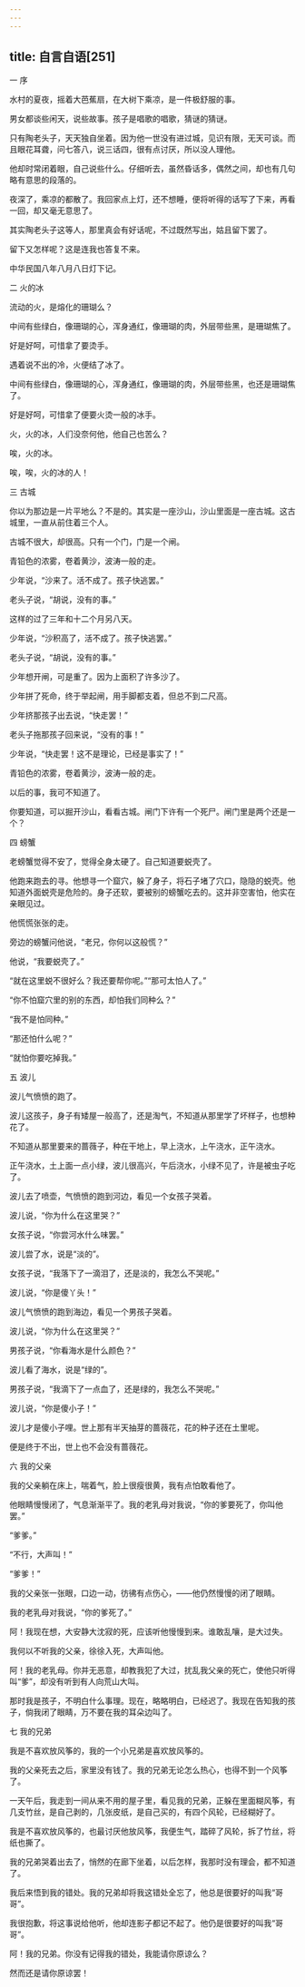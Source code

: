 ```yaml
---
---
---
```

title: 自言自语[251]
---




一 序


水村的夏夜，摇着大芭蕉扇，在大树下乘凉，是一件极舒服的事。

男女都谈些闲天，说些故事。孩子是唱歌的唱歌，猜谜的猜谜。

只有陶老头子，天天独自坐着。因为他一世没有进过城，见识有限，无天可谈。而且眼花耳聋，问七答八，说三话四，很有点讨厌，所以没人理他。

他却时常闭着眼，自己说些什么。仔细听去，虽然昏话多，偶然之间，却也有几句略有意思的段落的。

夜深了，乘凉的都散了。我回家点上灯，还不想睡，便将听得的话写了下来，再看一回，却又毫无意思了。

其实陶老头子这等人，那里真会有好话呢，不过既然写出，姑且留下罢了。

留下又怎样呢？这是连我也答复不来。

中华民国八年八月八日灯下记。





二 火的冰


流动的火，是熔化的珊瑚么？

中间有些绿白，像珊瑚的心，浑身通红，像珊瑚的肉，外层带些黑，是珊瑚焦了。

好是好呵，可惜拿了要烫手。

遇着说不出的冷，火便结了冰了。

中间有些绿白，像珊瑚的心，浑身通红，像珊瑚的肉，外层带些黑，也还是珊瑚焦了。

好是好呵，可惜拿了便要火烫一般的冰手。

火，火的冰，人们没奈何他，他自己也苦么？

唉，火的冰。

唉，唉，火的冰的人！





三 古城


你以为那边是一片平地么？不是的。其实是一座沙山，沙山里面是一座古城。这古城里，一直从前住着三个人。

古城不很大，却很高。只有一个门，门是一个闸。

青铅色的浓雾，卷着黄沙，波涛一般的走。

少年说，“沙来了。活不成了。孩子快逃罢。”

老头子说，“胡说，没有的事。”

这样的过了三年和十二个月另八天。

少年说，“沙积高了，活不成了。孩子快逃罢。”

老头子说，“胡说，没有的事。”

少年想开闸，可是重了。因为上面积了许多沙了。

少年拼了死命，终于举起闸，用手脚都支着，但总不到二尺高。

少年挤那孩子出去说，“快走罢！”

老头子拖那孩子回来说，“没有的事！”

少年说，“快走罢！这不是理论，已经是事实了！”

青铅色的浓雾，卷着黄沙，波涛一般的走。

以后的事，我可不知道了。

你要知道，可以掘开沙山，看看古城。闸门下许有一个死尸。闸门里是两个还是一个？





四 螃蟹


老螃蟹觉得不安了，觉得全身太硬了。自己知道要蜕壳了。

他跑来跑去的寻。他想寻一个窟穴，躲了身子，将石子堵了穴口，隐隐的蜕壳。他知道外面蜕壳是危险的。身子还软，要被别的螃蟹吃去的。这并非空害怕，他实在亲眼见过。

他慌慌张张的走。

旁边的螃蟹问他说，“老兄，你何以这般慌？”

他说，“我要蜕壳了。”

“就在这里蜕不很好么？我还要帮你呢。”“那可太怕人了。”

“你不怕窟穴里的别的东西，却怕我们同种么？”

“我不是怕同种。”

“那还怕什么呢？”

“就怕你要吃掉我。”





五 波儿


波儿气愤愤的跑了。

波儿这孩子，身子有矮屋一般高了，还是淘气，不知道从那里学了坏样子，也想种花了。

不知道从那里要来的蔷薇子，种在干地上，早上浇水，上午浇水，正午浇水。

正午浇水，土上面一点小绿，波儿很高兴，午后浇水，小绿不见了，许是被虫子吃了。

波儿去了喷壶，气愤愤的跑到河边，看见一个女孩子哭着。

波儿说，“你为什么在这里哭？”

女孩子说，“你尝河水什么味罢。”

波儿尝了水，说是“淡的”。

女孩子说，“我落下了一滴泪了，还是淡的，我怎么不哭呢。”

波儿说，“你是傻丫头！”

波儿气愤愤的跑到海边，看见一个男孩子哭着。

波儿说，“你为什么在这里哭？”

男孩子说，“你看海水是什么颜色？”

波儿看了海水，说是“绿的”。

男孩子说，“我滴下了一点血了，还是绿的，我怎么不哭呢。”

波儿说，“你是傻小子！”

波儿才是傻小子哩。世上那有半天抽芽的蔷薇花，花的种子还在土里呢。

便是终于不出，世上也不会没有蔷薇花。





六 我的父亲


我的父亲躺在床上，喘着气，脸上很瘦很黄，我有点怕敢看他了。

他眼睛慢慢闭了，气息渐渐平了。我的老乳母对我说，“你的爹要死了，你叫他罢。”

“爹爹。”

“不行，大声叫！”

“爹爹！”

我的父亲张一张眼，口边一动，彷彿有点伤心，——他仍然慢慢的闭了眼睛。

我的老乳母对我说，“你的爹死了。”

阿！我现在想，大安静大沈寂的死，应该听他慢慢到来。谁敢乱嚷，是大过失。

我何以不听我的父亲，徐徐入死，大声叫他。

阿！我的老乳母。你并无恶意，却教我犯了大过，扰乱我父亲的死亡，使他只听得叫“爹”，却没有听到有人向荒山大叫。

那时我是孩子，不明白什么事理。现在，略略明白，已经迟了。我现在告知我的孩子，倘我闭了眼睛，万不要在我的耳朵边叫了。





七 我的兄弟


我是不喜欢放风筝的，我的一个小兄弟是喜欢放风筝的。

我的父亲死去之后，家里没有钱了。我的兄弟无论怎么热心，也得不到一个风筝了。

一天午后，我走到一间从来不用的屋子里，看见我的兄弟，正躲在里面糊风筝，有几支竹丝，是自己剥的，几张皮纸，是自己买的，有四个风轮，已经糊好了。

我是不喜欢放风筝的，也最讨厌他放风筝，我便生气，踏碎了风轮，拆了竹丝，将纸也撕了。

我的兄弟哭着出去了，悄然的在廊下坐着，以后怎样，我那时没有理会，都不知道了。

我后来悟到我的错处。我的兄弟却将我这错处全忘了，他总是很要好的叫我“哥哥”。

我很抱歉，将这事说给他听，他却连影子都记不起了。他仍是很要好的叫我“哥哥”。

阿！我的兄弟。你没有记得我的错处，我能请你原谅么？

然而还是请你原谅罢！